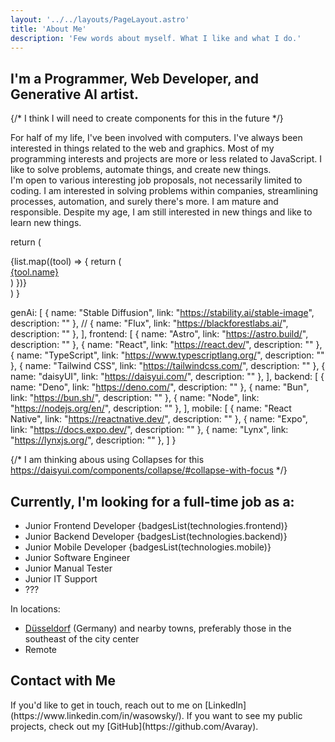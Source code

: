 ```yaml
---
layout: '../../layouts/PageLayout.astro'
title: 'About Me'
description: 'Few words about myself. What I like and what I do.'
---
```



## I'm a Programmer, Web Developer, and Generative AI artist.

{/* I think I will need to create components for this in the future */}
<div class='flex items-center'>
  <div class='mr-4 hidden sm:block'>
    <Icon icon='game-icons:anatomy' class='h-24 w-24 md:h-32 md:w-32 text-primary' />
  </div>
  <div>
    For half of my life, I've been involved with computers.  
    I've always been interested in things related to the web and graphics.  
    Most of my programming interests and projects are more or less related to JavaScript.  
    I like to solve problems, automate things, and create new things.
  </div>
</div>

<div class='flex items-center'>

  <div>
    I'm open to various interesting job proposals, not necessarily limited to coding. I am interested in solving problems within companies, streamlining processes, automation, and surely there's more. I am mature and responsible. Despite my age, I am still interested in new things and like to learn new things. 
  </div>
    <div class='mr-4 hidden sm:block'>
    <Icon icon='game-icons:skills' class='h-24 w-24 md:h-32 md:w-32 text-primary scale-x-[-1]' />
  </div>
</div>

  return (
    <div class="inline-flex flex-wrap gap-2 mx-1">
      {list.map((tool) => {
        return (
          <a href={tool.link} class="!font-normal !no-underline ">
            <div class="badge badge-soft badge-primary whitespace-nowrap hover:outline-1">
              {tool.name}
            </div>
          </a>
        )
      })}
    </div>
  )
}

  genAi: [
    { name: "Stable Diffusion", link: "https://stability.ai/stable-image", description: "" },
    // { name: "Flux", link: "https://blackforestlabs.ai/", description: "" },
  ],
  frontend: [
    { name: "Astro", link: "https://astro.build/", description: "" },
    { name: "React", link: "https://react.dev/", description: "" },
    { name: "TypeScript", link: "https://www.typescriptlang.org/", description: "" },
    { name: "Tailwind CSS", link: "https://tailwindcss.com/", description: "" },
    { name: "daisyUI", link: "https://daisyui.com/", description: "" },
  ],
  backend: [
    { name: "Deno", link: "https://deno.com/", description: "" },
    { name: "Bun", link: "https://bun.sh/", description: "" },
    { name: "Node", link: "https://nodejs.org/en/", description: "" },
  ],
  mobile: [
    { name: "React Native", link: "https://reactnative.dev/", description: "" },
    { name: "Expo", link: "https://docs.expo.dev/", description: "" },
    { name: "Lynx", link: "https://lynxjs.org/", description: "" },
  ]
}

{/* I am thinking abous using Collapses for this https://daisyui.com/components/collapse/#collapse-with-focus */}

## Currently, I'm looking for a full-time job as a:
- <span className='opacity-50'>Junior</span> Frontend Developer {badgesList(technologies.frontend)}
- <span className='opacity-50'>Junior</span> Backend Developer {badgesList(technologies.backend)}
- <span className='opacity-50'>Junior</span> Mobile Developer {badgesList(technologies.mobile)}
- <span className='opacity-50'>Junior</span> Software Engineer
- <span className='opacity-50'>Junior</span> Manual Tester
- <span className='opacity-50'>Junior</span> IT Support
- ???

<div class='flex items-center gap-2'>
  <Icon icon='gis:earth-network-o' class="inline-flex align-center items-start w-[4em] h-[4em]" /> 
  <span class='font-bold text-lg'>In locations:</span> 
</div>

- [Düsseldorf](https://www.openstreetmap.org/#map=13/51.22334/6.78148) (Germany) and nearby towns, preferably those in the southeast of the city center
- Remote

## Contact with Me

<div class='flex items-center'>
  <div class='mr-4 hidden sm:block'>
    <Icon icon='game-icons:telepathy' class='h-24 w-24 md:h-32 md:w-32 ' />
  </div>
  <div>
    If you'd like to get in touch, reach out to me on [LinkedIn](https://www.linkedin.com/in/wasowsky/).  
    If you want to see my public projects, check out my [GitHub](https://github.com/Avaray).  
  </div>
</div>
